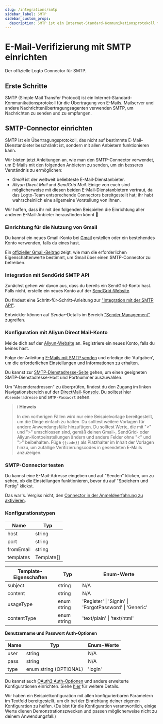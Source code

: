 ```yaml
---
slug: /integrations/smtp
sidebar_label: SMTP
sidebar_custom_props:
  description: SMTP ist ein Internet-Standard-Kommunikationsprotokoll für die Übertragung von E-Mails.
---
```



# E-Mail-Verifizierung mit SMTP einrichten

Der offizielle Logto Connector für SMTP.

<GuideTip />

## Erste Schritte

SMTP (Simple Mail Transfer Protocol) ist ein Internet-Standard-Kommunikationsprotokoll für die Übertragung von E-Mails. Mailserver und andere Nachrichtenübertragungsagenten verwenden SMTP, um Nachrichten zu senden und zu empfangen.

## SMTP-Connector einrichten

SMTP ist ein Übertragungsprotokoll, das nicht auf bestimmte E-Mail-Dienstanbieter beschränkt ist, sondern mit allen Anbietern funktionieren kann.

Wir bieten jetzt Anleitungen an, wie man den SMTP-Connector verwendet, um E-Mails mit den folgenden Anbietern zu senden, um ein besseres Verständnis zu ermöglichen:

- _Gmail_ ist der weltweit beliebteste E-Mail-Dienstanbieter.
- _Aliyun Direct Mail_ und _SendGrid Mail_. Einige von euch sind möglicherweise mit diesen beiden E-Mail-Dienstanbietern vertraut, da das Logto-Team entsprechende Connectors bereitgestellt hat; ihr habt wahrscheinlich eine allgemeine Vorstellung von ihnen.

Wir hoffen, dass ihr mit den folgenden Beispielen die Einrichtung aller anderen E-Mail-Anbieter herausfinden könnt :rocket:

### Einrichtung für die Nutzung von Gmail

Du kannst ein neues Gmail-Konto bei [Gmail](https://mail.google.com/) erstellen oder ein bestehendes Konto verwenden, falls du eines hast.

Ein [offizieller Gmail-Beitrag](https://support.google.com/a/answer/176600) zeigt, wie man die erforderlichen Eigenschaftenwerte bestimmt, um Gmail über einen SMTP-Connector zu betreiben.

### Integration mit SendGrid SMTP API

Zunächst gehen wir davon aus, dass du bereits ein SendGrid-Konto hast. Falls nicht, erstelle ein neues Konto auf der [SendGrid-Website](https://app.sendgrid.com/).

Du findest eine Schritt-für-Schritt-Anleitung zur ["Integration mit der SMTP API"](https://docs.sendgrid.com/for-developers/sending-email/integrating-with-the-smtp-api).

Entwickler können auf _Sender_-Details im Bereich ["Sender Management"](https://mc.sendgrid.com/senders) zugreifen.

### Konfiguration mit Aliyun Direct Mail-Konto

Melde dich auf der [Aliyun-Website](https://cn.aliyun.com/) an. Registriere ein neues Konto, falls du keines hast.

Folge der Anleitung [E-Mails mit SMTP senden](https://www.alibabacloud.com/help/en/directmail/latest/send-emails-using-smtp) und erledige die 'Aufgaben', um die erforderlichen Einstellungen und Informationen zu erhalten.

Du kannst zur [SMTP-Dienstadresse-Seite](https://www.alibabacloud.com/help/en/directmail/latest/smtp-service-address) gehen, um einen geeigneten SMTP-Dienstadresse-Host und Portnummer auszuwählen.

Um "Absenderadressen" zu überprüfen, findest du den Zugang im linken Navigationsbereich auf der [DirectMail-Konsole](https://dm.console.aliyun.com/). Du solltest hier `Absenderadresse` und `SMTP-Passwort` sehen.

> ℹ️ **Hinweis**
>
> In den vorherigen Fällen wird nur eine Beispielvorlage bereitgestellt, um die Dinge einfach zu halten. Du solltest weitere Vorlagen für andere Anwendungsfälle hinzufügen.
> Du solltest Werte, die mit "\<" und ">" umschlossen sind, gemäß deinen Gmail-, SendGrid- oder Aliyun-Kontoeinstellungen ändern und andere Felder ohne "\<" und ">" beibehalten.
> Füge `{{code}}` als Platzhalter im Inhalt der Vorlagen hinzu, um zufällige Verifizierungscodes in gesendeten E-Mails anzuzeigen.

### SMTP-Connector testen

Du kannst eine E-Mail-Adresse eingeben und auf "Senden" klicken, um zu sehen, ob die Einstellungen funktionieren, bevor du auf "Speichern und Fertig" klickst.

Das war's. Vergiss nicht, den [Connector in der Anmeldeerfahrung zu aktivieren](/connectors/email-connectors/#enable-email-sign-up-or-sign-in).

### Konfigurationstypen

| Name      | Typ        |
| --------- | ---------- |
| host      | string     |
| port      | string     |
| fromEmail | string     |
| templates | Template[] |

| Template-Eigenschaften | Typ         | Enum-Werte                                              |
| ---------------------- | ----------- | ------------------------------------------------------- |
| subject                | string      | N/A                                                     |
| content                | string      | N/A                                                     |
| usageType              | enum string | 'Register' \| 'SignIn' \| 'ForgotPassword' \| 'Generic' |
| contentType            | enum string | 'text/plain' \| 'text/html'                             |

**Benutzername und Passwort Auth-Optionen**

| Name | Typ                    | Enum-Werte |
| ---- | ---------------------- | ---------- |
| user | string                 | N/A        |
| pass | string                 | N/A        |
| type | enum string (OPTIONAL) | 'login'    |

Du kannst auch [OAuth2 Auth-Optionen](https://nodemailer.com/smtp/oauth2/) und andere erweiterte Konfigurationen einrichten. Siehe [hier](https://nodemailer.com/smtp/) für weitere Details.

Wir haben ein Beispielkonfiguration mit allen konfigurierbaren Parametern im Textfeld bereitgestellt, um dir bei der Einrichtung deiner eigenen Konfiguration zu helfen. (Du bist für die Konfiguration verantwortlich, einige Werte dienen Demonstrationszwecken und passen möglicherweise nicht zu deinem Anwendungsfall.)
